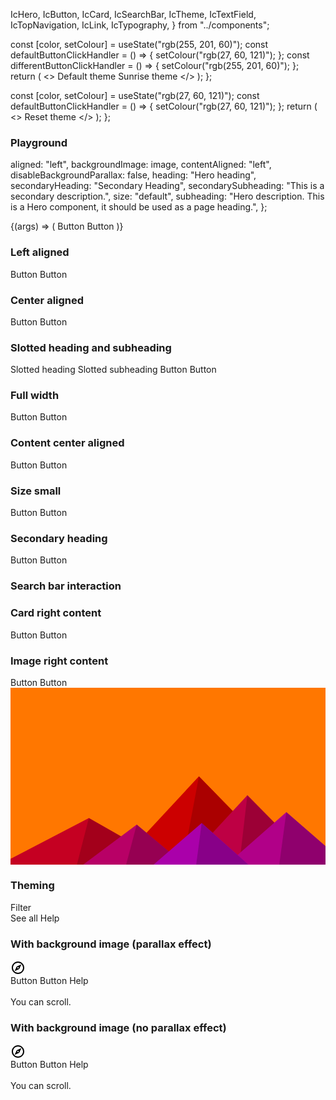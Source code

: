   IcHero,
  IcButton,
  IcCard,
  IcSearchBar,
  IcTheme,
  IcTextField,
  IcTopNavigation,
  IcLink,
  IcTypography,
} from "../components";


<Meta title="Hero" component={IcHero} />

<Description markdown={readme} />

  const [color, setColour] = useState("rgb(255, 201, 60)");
  const defaultButtonClickHandler = () => {
    setColour("rgb(27, 60, 121)");
  };
  const differentButtonClickHandler = () => {
    setColour("rgb(255, 201, 60)");
  };
  return (
    <>
      <IcTheme color={color} />
      <IcButton variant="primary" onClick={defaultButtonClickHandler}>
        Default theme
      </IcButton>
      <IcButton variant="primary" onClick={differentButtonClickHandler}>
        Sunrise theme
      </IcButton>
    </>
  );
};

  const [color, setColour] = useState("rgb(27, 60, 121)");
  const defaultButtonClickHandler = () => {
    setColour("rgb(27, 60, 121)");
  };
  return (
    <>
      <IcTheme color={color} />
      <IcButton variant="primary" onClick={defaultButtonClickHandler}>
        Reset theme
      </IcButton>
    </>
  );
};

### Playground

  aligned: "left",
  backgroundImage: image,
  contentAligned: "left",
  disableBackgroundParallax: false,
  heading: "Hero heading",
  secondaryHeading: "Secondary Heading",
  secondarySubheading: "This is a secondary description.",
  size: "default",
  subheading: "Hero description. This is a Hero component, it should be used as a page heading.",
};

<Canvas>
  <Story
    args={defaultArgs}
    name="Playground"
    parameters={{ layout: "fullscreen" }}
    argTypes={{
      aligned: {
        options: ["center", "full-width", "left"],
        control: { type: "select" },
      },
      contentAligned: {
        options: ["center", "left"],
        control: { type: "select" },
      },
      size: {
        options: ["default", "small"],
        control: { type: "select" },
      },
    }}
  >
    {(args) => (
        <IcHero
          aligned={args.aligned}
          backgroundImage={args.backgroundImage}
          contentAligned={args.contentAligned}
          disableBackgroundParallax={args.disableBackgroundParallax}
          heading={args.heading}
          secondaryHeading={args.secondaryHeading}
          secondarySubheading={args.secondarySubheading}
          size={args.size}
          subheading={args.subheading}
        >
          <IcButton variant="primary" slot="interaction">
            Button
          </IcButton>
          <IcButton variant="secondary" slot="interaction">
            Button
          </IcButton>
        </IcHero>
    )}
  </Story>
</Canvas>

### Left aligned

<Canvas>
  <Story name="Left aligned" parameters={{ layout: "fullscreen" }}>
    <IcHero
      heading="Hero heading"
      subheading="Hero description. This is a Hero component, it should be used as a page heading."
    >
      <IcButton variant="primary" slot="interaction">
        Button
      </IcButton>
      <IcButton variant="secondary" slot="interaction">
        Button
      </IcButton>
    </IcHero>
  </Story>
</Canvas>

### Center aligned

<Canvas>
  <Story name="Center aligned" parameters={{ layout: "fullscreen" }}>
    <IcHero
      heading="Hero heading"
      subheading="Hero description. This is a Hero component, it should be used as a page heading."
      aligned="center"
    >
      <IcButton variant="primary" slot="interaction">
        Button
      </IcButton>
      <IcButton variant="secondary" slot="interaction">
        Button
      </IcButton>
    </IcHero>
  </Story>
</Canvas>

### Slotted heading and subheading

<Canvas>
  <Story name="Slotted heading and subheading" parameters={{ layout: "fullscreen" }}>
    <IcHero>
      <IcTypography slot="heading" variant="h1">Slotted heading</IcTypography>
      <IcTypography slot="subheading">Slotted subheading</IcTypography>
      <IcButton variant="primary" slot="interaction">
        Button
      </IcButton>
      <IcButton variant="secondary" slot="interaction">
        Button
      </IcButton>
    </IcHero>
  </Story>
</Canvas>

### Full width

<Canvas>
  <Story name="Full width" parameters={{ layout: "fullscreen" }}>
    <IcHero
      heading="Hero heading"
      subheading="Hero description. This is a Hero component, it should be used as a page heading."
      aligned="full-width"
    >
      <IcButton variant="primary" slot="interaction">
        Button
      </IcButton>
      <IcButton variant="secondary" slot="interaction">
        Button
      </IcButton>
    </IcHero>
  </Story>
</Canvas>

### Content center aligned

<Canvas>
  <Story name="Content center aligned" parameters={{ layout: "fullscreen" }}>
    <IcHero
      heading="Hero heading"
      subheading="Hero description. This is a Hero component, it should be used as a page heading."
      aligned="center"
      contentAligned="center"
    >
      <IcButton variant="primary" slot="interaction">
        Button
      </IcButton>
      <IcButton variant="secondary" slot="interaction">
        Button
      </IcButton>
    </IcHero>
  </Story>
</Canvas>

### Size small

<Canvas>
  <Story name="Size small" parameters={{ layout: "fullscreen" }}>
    <IcHero
      heading="Hero heading"
      subheading="Hero description. This is a Hero component, it should be used as a page heading."
      size="small"
      aligned="center"
    >
      <IcButton variant="primary" slot="interaction">
        Button
      </IcButton>
      <IcButton variant="secondary" slot="interaction">
        Button
      </IcButton>
    </IcHero>
  </Story>
</Canvas>

### Secondary heading

<Canvas>
  <Story name="Secondary heading" parameters={{ layout: "fullscreen" }}>
    <IcHero
      heading="Hero heading"
      subheading="Hero description. This is a Hero component, it should be used as a page heading."
      secondaryHeading="Secondary Heading"
      secondarySubheading="This is a secondary description."
      aligned="center"
    >
      <IcButton variant="primary" slot="interaction">
        Button
      </IcButton>
      <IcButton variant="secondary" slot="interaction">
        Button
      </IcButton>
    </IcHero>
  </Story>
</Canvas>

### Search bar interaction

<Canvas>
  <Story name="Search bar interaction" parameters={{ layout: "fullscreen" }}>
    <IcHero
      heading="Hero heading"
      subheading="Hero description. This is a Hero component, it should be used as a page heading."
      aligned="center"
    >
      <IcSearchBar slot="interaction" />
    </IcHero>
  </Story>
</Canvas>

### Card right content

<Canvas>
  <Story name="Card right content" parameters={{ layout: "fullscreen" }}>
    <IcHero
      heading="Hero heading"
      subheading="Hero description. This is a Hero component, it should be used as a page heading."
      aligned="full-width"
    >
      <IcButton variant="primary" slot="interaction">
        Button
      </IcButton>
      <IcButton variant="secondary" slot="interaction">
        Button
      </IcButton>
      <IcCard
        heading="Latest announcement"
        message="This is some example text that can be included in the card copy."
        slot="secondary"
      />
    </IcHero>
  </Story>
</Canvas>

### Image right content

<Canvas>
  <Story name="Image right content" parameters={{ layout: "fullscreen" }}>
    <IcHero
      heading="Hero heading"
      subheading="Hero description. This is a Hero component, it should be used as a page heading."
      aligned="center"
    >
      <IcButton variant="primary" slot="interaction">
        Button
      </IcButton>
      <IcButton variant="secondary" slot="interaction">
        Button
      </IcButton>
      <svg
        slot="secondary"
        style={{ width: "300px" }}
        xmlns="http://www.w3.org/2000/svg"
        viewBox="0 0 1600 900"
      >
        <rect fill="#ff7700" width="1600" height="900" />
        <polygon fill="#cc0000" points="957 450 539 900 1396 900" />
        <polygon fill="#aa0000" points="957 450 872.9 900 1396 900" />
        <polygon fill="#c50022" points="-60 900 398 662 816 900" />
        <polygon fill="#a3001b" points="337 900 398 662 816 900" />
        <polygon fill="#be0044" points="1203 546 1552 900 876 900" />
        <polygon fill="#9c0036" points="1203 546 1552 900 1162 900" />
        <polygon fill="#b80066" points="641 695 886 900 367 900" />
        <polygon fill="#960052" points="587 900 641 695 886 900" />
        <polygon fill="#b10088" points="1710 900 1401 632 1096 900" />
        <polygon fill="#8f006d" points="1710 900 1401 632 1365 900" />
        <polygon fill="#aa00aa" points="1210 900 971 687 725 900" />
        <polygon fill="#880088" points="943 900 1210 900 971 687" />
      </svg>
    </IcHero>
  </Story>
</Canvas>

### Theming

<Canvas>
  <Story name="Theming" parameters={{ layout: "fullscreen" }}>
    <Controlled />
    <IcHero
      heading="Hero heading"
      subheading="Hero description. This is a Hero component, it should be used as a page heading."
      aligned="center"
    >
      <div slot="interaction" style={{ display: "flex" }}>
        <IcTextField
          placeholder="Filter display"
          label="Filter display"
          hide-label
        />
        <IcButton
          variant="primary"
          style={{ marginLeft: "var(--ic-space-md)" }}
        >
          Filter
        </IcButton>
      </div>
      <IcButton variant="secondary" slot="interaction">
        See all
      </IcButton>
      <IcLink
        href="https://google.com"
        slot="interaction"
        style={{ marginTop: "var(--ic-space-sm)" }}
      >
        Help
      </IcLink>
      <IcCard
        heading="Latest announcement"
        message="This is some example text that can be included in the card copy."
        slot="secondary"
      />
    </IcHero>
  </Story>
</Canvas>

### With background image (parallax effect)

<Canvas>
  <Story
    name="With background image (parallax effect)"
    parameters={{ layout: "fullscreen" }}
  >
    <ControlledReset />
    <IcTopNavigation app-title="Application Name">
      <svg
        slot="app-icon"
        xmlns="http://www.w3.org/2000/svg"
        height="24px"
        viewBox="0 0 24 24"
        width="24px"
        fill="#000000"
      >
        <path d="M0 0h24v24H0V0z" fill="none" />
        <path d="M12 2C6.48 2 2 6.48 2 12s4.48 10 10 10 10-4.48 10-10S17.52 2 12 2zm0 18c-4.41 0-8-3.59-8-8s3.59-8 8-8 8 3.59 8 8-3.59 8-8 8zm-5.5-2.5l7.51-3.49L17.5 6.5 9.99 9.99 6.5 17.5zm5.5-6.6c.61 0 1.1.49 1.1 1.1s-.49 1.1-1.1 1.1-1.1-.49-1.1-1.1.49-1.1 1.1-1.1z" />
      </svg>
    </IcTopNavigation>
    <ic-hero
      heading="Hero heading"
      subheading="Hero description. This is a Hero component, it should be used as a page heading."
      background-image={image}
    >
      <div slot="interaction">
        <IcButton
          variant="primary"
          style={{ marginRight: "var(--ic-space-md)" }}
        >
          Button
        </IcButton>
        <IcButton
          variant="secondary"
          style={{ marginRight: "var(--ic-space-md)" }}
        >
          Button
        </IcButton>
        <IcLink
          href="https://google.com"
          style={{ marginTop: "var(--ic-space-sm)" }}
        >
          Help
        </IcLink>
      </div>
    </ic-hero>
    <br />
    <IcTypography style={{ marginBottom: 1300 }}>You can scroll.</IcTypography>
  </Story>
</Canvas>

### With background image (no parallax effect)

<Canvas>
  <Story
    name="With background image (no parallax effect)"
    parameters={{ layout: "fullscreen" }}
  >
    <ControlledReset />
    <ic-top-navigation app-title="Application Name">
      <svg
        slot="app-icon"
        xmlns="http://www.w3.org/2000/svg"
        height="24px"
        viewBox="0 0 24 24"
        width="24px"
        fill="#000000"
      >
        <path d="M0 0h24v24H0V0z" fill="none" />
        <path d="M12 2C6.48 2 2 6.48 2 12s4.48 10 10 10 10-4.48 10-10S17.52 2 12 2zm0 18c-4.41 0-8-3.59-8-8s3.59-8 8-8 8 3.59 8 8-3.59 8-8 8zm-5.5-2.5l7.51-3.49L17.5 6.5 9.99 9.99 6.5 17.5zm5.5-6.6c.61 0 1.1.49 1.1 1.1s-.49 1.1-1.1 1.1-1.1-.49-1.1-1.1.49-1.1 1.1-1.1z" />
      </svg>
    </ic-top-navigation>
    <ic-hero
      heading="Hero heading"
      subheading="Hero description. This is a Hero component, it should be used as a page heading."
      background-image={image}
      disable-background-parallax
    >
      <div slot="interaction">
        <IcButton
          variant="primary"
          style={{ marginRight: "var(--ic-space-md)" }}
        >
          Button
        </IcButton>
        <IcButton
          variant="secondary"
          style={{ marginRight: "var(--ic-space-md)" }}
        >
          Button
        </IcButton>
        <IcLink
          href="https://google.com"
          style={{ marginTop: "var(--ic-space-sm)" }}
        >
          Help
        </IcLink>
      </div>
    </ic-hero>
    <br />
    <IcTypography style={{ marginBottom: 1300 }}>You can scroll.</IcTypography>
  </Story>
</Canvas>
